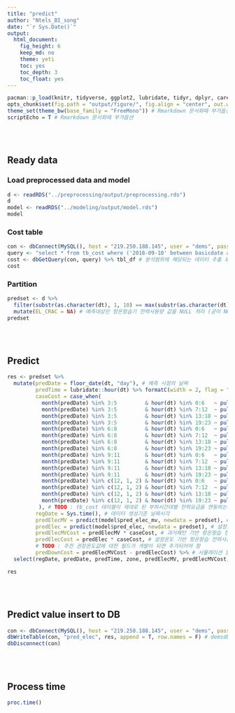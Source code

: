 ```yaml
---
title: "predict"
author: "Ntels_BI_song"
date: "`r Sys.Date()`"
output:
  html_document:
    fig_height: 6
    keep_md: no
    theme: yeti
    toc: yes
    toc_depth: 3
    toc_float: yes
---
```


```r
pacman::p_load(knitr, tidyverse, ggplot2, lubridate, tidyr, dplyr, caret, zoo, RMySQL) # pacman package 를 이용한 필요 패키지 설치 및 로드
opts_chunk$set(fig.path = "output/figure/", fig.align = "center", out.width = "85%", warning = F, message = F) # Rmarkdown 문서화때 부가옵션
theme_set(theme_bw(base_family = "FreeMono")) # Rmarkdown 문서화때 부가옵션
scriptEcho = T # Rmarkdown 문서화때 부가옵션
```

<br><br>

## Ready data

### Load preprocessed data and model

```r
d <- readRDS("../preprocessing/output/preprocessing.rds")
d
model <- readRDS("../modeling/output/model.rds")
model
```

### Cost table

```r
con <- dbConnect(MySQL(), host = "219.250.188.145", user = "dems", password = "dems123#", dbname = "demsdb")
query <- "select * from tb_cost where ('2018-09-10' between basicdate and endbasicdate) or '2018-09-10' >= basicdate and endbasicdate is null" # 구성회 과장님이 보내준 부하시간대 그룹별 요금 참조쿼리
cost <- dbGetQuery(con, query) %>% tbl_df # 분석범위에 해당되는 데이터 추출 후 R session 에 준비
cost
```

### Partition

```r
predset <- d %>% 
  filter(substr(as.character(dt), 1, 10) == max(substr(as.character(dt), 1, 10))) %>% # 전처리단에서 미리 만든 예측셋만 가져온 후
  mutate(EL_CRAC = NA) # 예측대상인 항온항습기 전력사용량 값을 NULL 처리 (굳이 NULL 처리 안해도 됨, 필수사항 아님)
predset
```

<br><br>

## Predict

```r
res <- predset %>% 
  mutate(predDate = floor_date(dt, "day"), # 예측 시점의 날짜
         predTime = lubridate::hour(dt) %>% formatC(width = 2, flag = "0"), # 예측 시점의 시각, 시각을 고정폭 스트링으로 준비하기 위하여 `formatC()` 함수를 이용
         caseCost = case_when(
           month(predDate) %in% 3:5         & hour(dt) %in% 0:6   ~ pull(cost, cost11),
           month(predDate) %in% 3:5         & hour(dt) %in% 7:12  ~ pull(cost, cost12),
           month(predDate) %in% 3:5         & hour(dt) %in% 13:18 ~ pull(cost, cost13),
           month(predDate) %in% 3:5         & hour(dt) %in% 19:23 ~ pull(cost, cost14),
           month(predDate) %in% 6:8         & hour(dt) %in% 0:6   ~ pull(cost, cost21),
           month(predDate) %in% 6:8         & hour(dt) %in% 7:12  ~ pull(cost, cost22),
           month(predDate) %in% 6:8         & hour(dt) %in% 13:18 ~ pull(cost, cost23),
           month(predDate) %in% 6:8         & hour(dt) %in% 19:23 ~ pull(cost, cost24),
           month(predDate) %in% 9:11        & hour(dt) %in% 0:6   ~ pull(cost, cost31),
           month(predDate) %in% 9:11        & hour(dt) %in% 7:12  ~ pull(cost, cost32),
           month(predDate) %in% 9:11        & hour(dt) %in% 13:18 ~ pull(cost, cost33),
           month(predDate) %in% 9:11        & hour(dt) %in% 19:23 ~ pull(cost, cost34),
           month(predDate) %in% c(12, 1, 2) & hour(dt) %in% 0:6   ~ pull(cost, cost41),
           month(predDate) %in% c(12, 1, 2) & hour(dt) %in% 7:12  ~ pull(cost, cost42),
           month(predDate) %in% c(12, 1, 2) & hour(dt) %in% 13:18 ~ pull(cost, cost43),
           month(predDate) %in% c(12, 1, 2) & hour(dt) %in% 19:23 ~ pull(cost, cost44),
          ), # TODO : tb_cost 테이블이 제대로 된 부하시간대별 전력요금을 연동하는지 확인하여, 계산될 `predElecMVCost`, `predElecCost` 값을 검토할 필요가 있을것임
         regDate = Sys.time(), # 데이터 생성기준 날짜시각
         predElecMV = predict(model$pred_elec_mv, newdata = predset), # 과거패턴 기반 항온항습 전력량 예측
         predElec = predict(model$pred_elec, newdata = predset), # 설정온도 기반 항온항습 전력량 예측
         predElecMVCost = predElecMV * caseCost, # 과거패턴 기반 항온항습 전력사용비용 예측
         predElecCost = predElec * caseCost, # 설정온도 기반 항온항습 전력사용비용 예측
         # TODO : 추천 권장온도값에 대한 필드가 개발이 되면 추가되어야 함
         predDownCost = predElecMVCost - predElecCost) %>% # 시뮬레이션 할 가상의 설정온도에 따른 예상절감비용
  select(regDate, predDate, predTime, zone, predElecMV, predElecMVCost, predElec, predElecCost, predDownCost) # 예측결과로 정리되는 변수만 선택

res
```

<br><br>

## Predict value insert to DB

```r
con <- dbConnect(MySQL(), host = "219.250.188.145", user = "dems", password = "dems123#", dbname = "demsdb")
dbWriteTable(con, "pred_elec", res, append = T, row.names = F) # demsdb.pred_elec 테이블에 예측결과를 더함(append)
dbDisconnect(con)
```

<br><br>

## Process time

```r
proc.time()
```